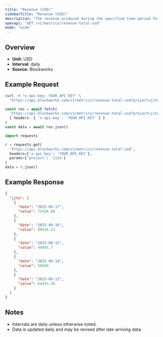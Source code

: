 ```yaml
---
title: "Revenue (USD)"
sidebarTitle: "Revenue (USD)"
description: "The revenue produced during the specified time period for given project."
openapi: "GET /v1/metrics/revenue-total-usd"
mode: "wide"
---
```


## Overview

- **Unit:** USD
- **Interval:** daily
- **Source:** Blockworks

## Example Request

<CodeGroup>

```bash cURL
curl -H "x-api-key: YOUR_API_KEY" \
  "https://api.blockworks.com/v1/metrics/revenue-total-usd?project=jito"
```

```typescript TypeScript
const res = await fetch(
  'https://api.blockworks.com/v1/metrics/revenue-total-usd?project=jito',
  { headers: { 'x-api-key': 'YOUR_API_KEY' } }
)
const data = await res.json()
```

```python Python
import requests

r = requests.get(
  'https://api.blockworks.com/v1/metrics/revenue-total-usd',
  headers={'x-api-key': 'YOUR_API_KEY'},
  params={'project': 'jito'}
)
data = r.json()
```

</CodeGroup>

## Example Response

```json
{
  "jito": [
    {
      "date": "2025-09-17",
      "value": 75458.88
    },
    {
      "date": "2025-09-16",
      "value": 80626.23
    },
    {
      "date": "2025-09-15",
      "value": 44805.7
    },
    {
      "date": "2025-09-14",
      "value": 56849
    },
    {
      "date": "2025-09-13",
      "value": 64443.38
    }
  ]
}
```

## Notes
- Intervals are daily unless otherwise noted.
- Data is updated daily and may be revised after late-arriving data.